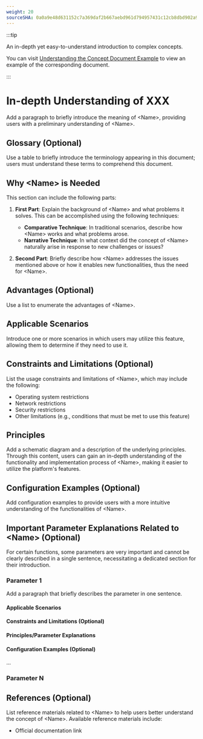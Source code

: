 ```yaml
---
weight: 20
sourceSHA: 0a0a9e48d631152c7a369daf2b667aebd961d794957431c12cb8dbd902a939f0
---
```


:::tip

An in-depth yet easy-to-understand introduction to complex concepts.

You can visit [Understanding the Concept Document Example](https://product-doc-guide.alauda.cn/template/concept/insight_example.html) to view an example of the corresponding document.

:::

# In-depth Understanding of XXX

Add a paragraph to briefly introduce the meaning of \<Name>, providing users with a preliminary understanding of \<Name>.

## Glossary (Optional)

Use a table to briefly introduce the terminology appearing in this document; users must understand these terms to comprehend this document.

## Why \<Name> is Needed

This section can include the following parts:

1. **First Part**: Explain the background of \<Name> and what problems it solves. This can be accomplished using the following techniques:

   - **Comparative Technique**: In traditional scenarios, describe how \<Name> works and what problems arose.
   - **Narrative Technique**: In what context did the concept of \<Name> naturally arise in response to new challenges or issues?

2. **Second Part**: Briefly describe how \<Name> addresses the issues mentioned above or how it enables new functionalities, thus the need for \<Name>.

## Advantages (Optional)

Use a list to enumerate the advantages of \<Name>.

## Applicable Scenarios

Introduce one or more scenarios in which users may utilize this feature, allowing them to determine if they need to use it.

## Constraints and Limitations (Optional)

List the usage constraints and limitations of \<Name>, which may include the following:

- Operating system restrictions
- Network restrictions
- Security restrictions
- Other limitations (e.g., conditions that must be met to use this feature)

## Principles

Add a schematic diagram and a description of the underlying principles. Through this content, users can gain an in-depth understanding of the functionality and implementation process of \<Name>, making it easier to utilize the platform's features.

## Configuration Examples (Optional)

Add configuration examples to provide users with a more intuitive understanding of the functionalities of \<Name>.

## Important Parameter Explanations Related to \<Name> (Optional)

For certain functions, some parameters are very important and cannot be clearly described in a single sentence, necessitating a dedicated section for their introduction.

### Parameter 1

Add a paragraph that briefly describes the parameter in one sentence.

#### Applicable Scenarios

#### Constraints and Limitations (Optional)

#### Principles/Parameter Explanations

#### Configuration Examples (Optional)

...

### Parameter N

## References (Optional)

List reference materials related to \<Name> to help users better understand the concept of \<Name>. Available reference materials include:

- Official documentation link
